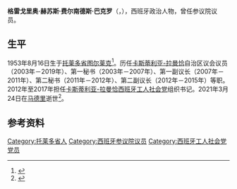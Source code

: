 {{NoteTA|G1=地名}}
{{Infobox officeholder
| 姓名     = 赫苏斯·费尔南德斯·巴克罗
| 原名     = Jesús Fernández Vaquero
| 图像     = (Jesús_Fernández_Vaquero)_20170125_Álvaro_Ruiz_·_JCCM_Entrega_Presupuestos_Cortes_1_(32516339625)_(cropped).jpg
| 图像说明 = 2017年
| 职务     = [[西班牙参议院|西班牙参议院]]议员
| 就任日期 = 2019年7月23日
| 卸任日期 = 2021年3月24日
| 职务1    = [[卡斯蒂利亚-拉曼恰|卡斯蒂利亚-拉曼恰]]自治区议会议长
| 就任日期1= 2015年6月18日
| 卸任日期1= 2019年6月19日
| 职务2    = [[卡斯蒂利亚-拉曼恰|卡斯蒂利亚-拉曼恰]]自治区议会议员
| 就任日期2= 2003年6月17日
| 卸任日期2= 2019年6月19日
| 性别     = 男
| 出生日期 = 1953年8月16日
| 出生地点 = {{flag|Francoist Spain}}[[图尔莱克|图尔莱克]]
| 逝世日期 = {{Dda|2021|3|24|1953|8|16}}
| 逝世地点 = {{SPA}}[[马德里|马德里]]
| 国籍     = {{SPA}}
| 职业     = [[政治人物|政治人物]]
| 政党     = [[西班牙工人社会党|西班牙工人社会党]]
}}
'''格雷戈里奥·赫苏斯·费尔南德斯·巴克罗'''（{{lang-es|Gregorio Jesús Fernández Vaquero}}，{{bd|1953年|8月16日|2021年|3月24日|catIdx=Fernandez}}），西班牙政治人物，曾任参议院议员。

==生平==
1953年8月16日生于[[托莱多省|托莱多省]][[图尔莱克|图尔莱克]]<ref>{{cite web |title=Fallece Jesús Fernández Vaquero, expresidente de las Cortes y líder del PSOE de Castilla-La Mancha |url=https://www.abc.es/espana/castilla-la-mancha/abci-fallece-jesus-fernandez-vaquero-expresidente-cortes-y-lider-psoe-castilla-la-mancha-202103241312_noticia.html |publisher=[[阿贝赛报|ABC]] |language=es |date=2021-03-24 |access-date=2021-03-26 |archive-date=2021-03-25 |archive-url=https://web.archive.org/web/20210325182344/https://www.abc.es/espana/castilla-la-mancha/abci-fallece-jesus-fernandez-vaquero-expresidente-cortes-y-lider-psoe-castilla-la-mancha-202103241312_noticia.html |dead-url=no }}</ref>。历任[[卡斯蒂利亚-拉曼恰|卡斯蒂利亚-拉曼恰]]自治区议会议员（2003年－2019年）、第一秘书（2003年－2007年）、第一副议长（2007年－2011年）、第二秘书（2011年－2012年）、第二副议长（2012年－2015年）等职。2012年至2017年担任[[卡斯蒂利亚-拉曼恰|卡斯蒂利亚-拉曼恰]][[西班牙工人社会党|西班牙工人社会党]]组织书记。2021年3月24日在[[马德里|马德里]]逝世<ref>{{cite web |title=Muere Jesús Fernández Vaquero (PSOE), expresidente de las Cortes de Castilla-La Mancha |url=https://www.elconfidencial.com/espana/2021-03-24/muere-jesus-fernandez-vaquero-psoe_3005835/ |publisher=[[El_Confidencial|El Confidencial]] |language=es |date=2021-03-24 |access-date=2021-03-26 |archive-date=2021-03-30 |archive-url=https://web.archive.org/web/20210330063641/https://www.elconfidencial.com/espana/2021-03-24/muere-jesus-fernandez-vaquero-psoe_3005835/ |dead-url=no }}</ref>。
==参考资料==
{{reflist}}
{{Authority control}}
{{DEFAULTSORT:Fernandez Vaquero, Jesus}}
[[Category:托莱多省人|Category:托莱多省人]]
[[Category:西班牙参议院议员|Category:西班牙参议院议员]]
[[Category:西班牙工人社会党党员|Category:西班牙工人社会党党员]]